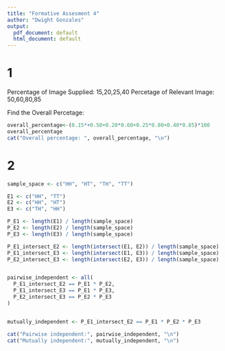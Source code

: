 ---
title: "Formative Assesment 4"
author: "Dwight Gonzales"
output:
  pdf_document: default
  html_document: default
---



# 1

Percentage of Image Supplied: 15,20,25,40
Percetage of Relevant Image: 50,60,80,85

Find the Overall Percetage:
```{r}

overall_percentage<-(0.15*+0.50+0.20*0.60+0.25*0.80+0.40*0.85)*100
overall_percentage
cat("Overall percentage: ", overall_percentage, "\n")
```

# 2

```{r}

sample_space <- c("HH", "HT", "TH", "TT")

E1 <- c("HH", "TT")
E2 <- c("HH", "HT")
E3 <- c("TH", "HH")

P_E1 <- length(E1) / length(sample_space)
P_E2 <- length(E2) / length(sample_space)
P_E3 <- length(E3) / length(sample_space)

P_E1_intersect_E2 <- length(intersect(E1, E2)) / length(sample_space)
P_E1_intersect_E3 <- length(intersect(E1, E3)) / length(sample_space)
P_E2_intersect_E3 <- length(intersect(E2, E3)) / length(sample_space)


pairwise_independent <- all(
  P_E1_intersect_E2 == P_E1 * P_E2,
  P_E1_intersect_E3 == P_E1 * P_E3,
  P_E2_intersect_E3 == P_E2 * P_E3
)


mutually_independent <- P_E1_intersect_E2 == P_E1 * P_E2 * P_E3

cat("Pairwise independent:", pairwise_independent, "\n")
cat("Mutually independent:", mutually_independent, "\n")

```





